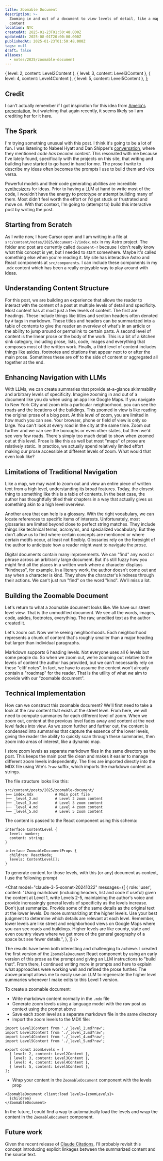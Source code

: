 ```yaml
---
title: Zoomable Document
description: >-
  Zooming in and out of a document to view levels of detail, like a map for
  content
location: NYC
createdAt: 2025-01-23T01:50:48.000Z
updatedAt: 2025-08-01T20:00:00.000Z
publishedAt: 2025-01-23T01:50:48.000Z
tags: null
draft: false
aliases:
  - notes/2025/zoomable-document
---
```



  { level: 2, content: Level2Content },
  { level: 3, content: Level3Content },
  { level: 4, content: Level4Content },
  { level: 5, content: Level5Content },
];

<ZoomableDocument client:load levels={zoomLevels}>

## Credit

I can't actually remember if I got inspiration for this idea from [Amelia's presentation](https://www.youtube.com/watch?v=PAy_GHUAICw), but watching that again recently, it seems likely so I am crediting her for it here.

## The Spark

I'm trying something unusual with this post.
I think it's going to be a lot of fun.
I was listening to Nabeel Hyatt and Dan Shipper's [conversation](https://every.to/podcast/the-venture-capitalist-who-only-makes-two-bets-a-year), where they mentioned _code has become content_.
This resonated with me because I've lately found, specifically with the projects on this site, that writing and building have started to go hand in hand for me.
The prose I write to describe my ideas often becomes the prompts I use to build them and vice versa.

Powerful models and their code generating abilities are incredible [synthesizers](https://thesephist.com/posts/synth/) for ideas.
Prior to having a LLM at hand to write most of the code, I wouldn't have the energy to prototype or attempt building many of them.
Most didn't feel worth the effort or I'd get stuck or frustrated and move on.
With that context, I'm going to (attempt to) build this interactive post by writing the post.

## Starting from Scratch

As I write now, I have Cursor open and I am writing in a file at `src/content/notes/2025/document-?/index.mdx` in my Astro project.
The folder and post are currently called `document-?` because I don't really know what this concept is yet, but I needed to start somewhere.
Maybe it's called something else when you're reading it.
My site has interactive Astro and React components at `src/components`.
I can include these components in my `.mdx` content which has been a really enjoyable way to play around with ideas.

## Understanding Content Structure

For this post, we are building an experience that allows the reader to interact with the content of a post at multiple levels of detail and specificity.
Most content has at most just a few levels of content.
The first are headings.
These include things like titles and section headers often denoted by `#` tags in markdown.
These titles and headers can be summarized into a table of contents to give the reader an overview of what's in an article or the ability to jump around or permalink to certain parts.
A second level of content is the linear prose or the body of the work.
This is a bit of a kitchen sink category, including prose, lists, code, images and everything that composes most of the written work.
Finally, a third level of content includes things like asides, footnotes and citations that appear next to or after the main prose.
Sometimes these are off to the side of content or aggregated all together at the end.

## Enhancing Navigation with LLMs

With LLMs, we can create summaries that provide at-a-glance skimmability and arbitrary levels of specificity.
Imagine zooming in and out of a document like you do when using an app like Google Maps.
If you navigate to New York City and zoom into a particular neighborhood, you can see the roads and the locations of the buildings.
This zoomed in view is like reading the original prose of a blog post.
At this level of zoom, you are limited in how much you can see.
Your browser, phone or field of view is only so large.
You can't look at every road in the city at the same time.
Zoom out further and we can see the boroughs or even other states, but then we'd see very few roads.
There's simply too much detail to show when zoomed out at this level.
Prose is like this as well but most "maps" of prose are relatively static.
In practice, we actually spend relatively limited effort making our prose accessible at different levels of zoom.
What would that even look like?

## Limitations of Traditional Navigation

Like a map, we may want to zoom out and view an entire piece of written text from a high level, understanding its broad features.
Today, the closest thing to something like this is a table of contents.
In the best case, the author has thoughtfully titled their chapters in a way that actually gives us something akin to a high level overview.

Another area that can help is a glossary.
With the right vocabulary, we can locate references to specific items of interests.
Unfortunately, most glossaries are limited beyond close to perfect string matches.
They include things like technical terms, acronyms, and specialized vocabulary.
But they don't allow us to find where certain concepts are mentioned or where certain motifs occur, at least not flexibly.
Glossaries rely on the foresight of the author to anticipate how a reader might want to navigate the prose.

Digital documents contain many improvements.
We can "find" any word or phrase across an arbitrarily large document.
But it's still fuzzy how you might find all the places in a written work where a character displays "kindness", for example.
In a literary work, the author doesn't come out and say when a character is kind.
They show the character's kindness through their actions.
We can't just run "find" on the word "kind".
We'll miss a lot.

## Building the Zoomable Document

Let's return to what a zoomable document looks like.
We have our street level view.
That is the unmodified document.
We see all the words, images, code, asides, footnotes, everything.
The raw, unedited text as the author created it.

Let's zoom out.
Now we're seeing neighborhoods.
Each neighborhood represents a chunk of content that's roughly smaller than a major heading but larger than individual paragraphs.

Markdown supports 6 heading levels.
Not everyone uses all 6 levels but some people do.
So when we zoom out, we're zooming out relative to the levels of content the author has provided, but we can't necessarily rely on these "cliff notes".
In fact, we have to assume the content won't already contain a "roadmap" for the reader.
That is the utility of what _we_ aim to provide with our "zoomable document".

## Technical Implementation

How can we construct this zoomable document?
We'll first need to take a look at the raw content that exists at the street level.
From here, we will need to compute summaries for each different level of zoom.
When we zoom out, content at the previous level fades away and content at the next level fades into view.
As we zoom further and further out, the content is condensed into summaries that capture the essence of the lower levels, giving the reader the ability to quickly scan through these summaries, then zoom into areas of interest, like a dynamic map.

I store zoom levels as separate markdown files in the same directory as the post. This keeps the main post file clean and makes it easier to manage different zoom levels independently. The files are imported directly into the MDX file using Vite's `?raw` suffix, which imports the markdown content as strings.

The file structure looks like this:

```
src/content/posts/2025/zoomable-document/
├── index.mdx          # Main post file
├── _level_2.md        # Level 2 zoom content
├── _level_3.md        # Level 3 zoom content
├── _level_4.md        # Level 4 zoom content
└── _level_5.md        # Level 5 zoom content
```

The content is passed to the React component using this schema:

```tsx
interface ContentLevel {
  level: number;
  content: string;
}

interface ZoomableDocumentProps {
  children: ReactNode;
  levels: ContentLevel[];
}
```


To generate content for those levels, with this (or any) document as context, I use the following prompt

<Chat
  model="claude-3-5-sonnet-20241022"
  messages={[
    {
      role: 'user',
      content:
        "Using markdown (including headers, list and code if useful) given the content at Level 1, write Levels 2-5, maintaining the author's voice and provide increasingly general levels of specificity as the levels increase. Don't just summarize. Provide some of the same details as the original text at the lower levels. Do more summarizing at the higher levels. Use your best judgment to determine which details are relevant at each level. Remember, lower levels are like street and neighborhood views on Google Maps where you can see roads and buildings. Higher levels are like county, state and even country views where we get more of the general geography of a space but see fewer details.",
    },
  ]}
/>

The results have been both interesting and challenging to achieve.
I created the first version of the `ZoomableDocument` React component by using an early version of this prose as the prompt and giving an LLM instructions to "build that".
From there, I continued writing more in prompts and here to explain what approaches were working well and refined the prose further.
The above prompt allows me to easily use an LLM to regenerate the higher level summaries whenever I make edits to this Level 1 version.

To create a zoomable document:

- Write markdown content normally in the `.mdx` file
- Generate zoom levels using a language model with the raw post as context using the prompt above
- Save each zoom level as a separate markdown file in the same directory
- Import the zoom levels to the MDX file:

```tsx
import Level2Content from './_level_2.md?raw';
import Level3Content from './_level_3.md?raw';
import Level4Content from './_level_4.md?raw';
import Level5Content from './_level_5.md?raw';

export const zoomLevels = [
  { level: 2, content: Level2Content },
  { level: 3, content: Level3Content },
  { level: 4, content: Level4Content },
  { level: 5, content: Level5Content },
];
```

- Wrap your content in the `ZoomableDocument` component with the levels prop

```tsx
<ZoomableDocument client:load levels={zoomLevels}>
  {children}
</ZoomableDocument>
```

In the future, I could find a way to automatically load the levels and wrap the content in the `ZoomableDocument` component.

## Future work

Given the recent release of [Claude Citations](https://docs.anthropic.com/en/docs/build-with-claude/citations), I'll probably revisit this concept introducing explicit linkages between the summarized content and the source text.

</ZoomableDocument>
